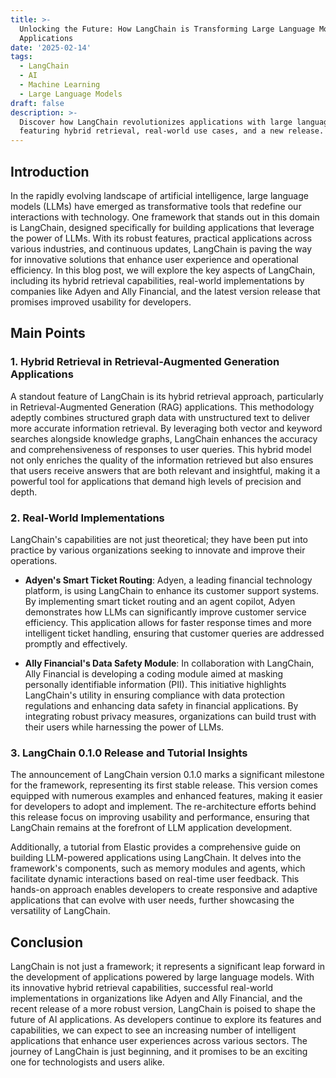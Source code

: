 ```yaml
---
title: >-
  Unlocking the Future: How LangChain is Transforming Large Language Model
  Applications
date: '2025-02-14'
tags:
  - LangChain
  - AI
  - Machine Learning
  - Large Language Models
draft: false
description: >-
  Discover how LangChain revolutionizes applications with large language models,
  featuring hybrid retrieval, real-world use cases, and a new release.
---
```


## Introduction

In the rapidly evolving landscape of artificial intelligence, large language models (LLMs) have emerged as transformative tools that redefine our interactions with technology. One framework that stands out in this domain is LangChain, designed specifically for building applications that leverage the power of LLMs. With its robust features, practical applications across various industries, and continuous updates, LangChain is paving the way for innovative solutions that enhance user experience and operational efficiency. In this blog post, we will explore the key aspects of LangChain, including its hybrid retrieval capabilities, real-world implementations by companies like Adyen and Ally Financial, and the latest version release that promises improved usability for developers.

## Main Points

### 1. Hybrid Retrieval in Retrieval-Augmented Generation Applications

A standout feature of LangChain is its hybrid retrieval approach, particularly in Retrieval-Augmented Generation (RAG) applications. This methodology adeptly combines structured graph data with unstructured text to deliver more accurate information retrieval. By leveraging both vector and keyword searches alongside knowledge graphs, LangChain enhances the accuracy and comprehensiveness of responses to user queries. This hybrid model not only enriches the quality of the information retrieved but also ensures that users receive answers that are both relevant and insightful, making it a powerful tool for applications that demand high levels of precision and depth.

### 2. Real-World Implementations

LangChain's capabilities are not just theoretical; they have been put into practice by various organizations seeking to innovate and improve their operations.

- **Adyen's Smart Ticket Routing**: Adyen, a leading financial technology platform, is using LangChain to enhance its customer support systems. By implementing smart ticket routing and an agent copilot, Adyen demonstrates how LLMs can significantly improve customer service efficiency. This application allows for faster response times and more intelligent ticket handling, ensuring that customer queries are addressed promptly and effectively.

- **Ally Financial's Data Safety Module**: In collaboration with LangChain, Ally Financial is developing a coding module aimed at masking personally identifiable information (PII). This initiative highlights LangChain's utility in ensuring compliance with data protection regulations and enhancing data safety in financial applications. By integrating robust privacy measures, organizations can build trust with their users while harnessing the power of LLMs.

### 3. LangChain 0.1.0 Release and Tutorial Insights

The announcement of LangChain version 0.1.0 marks a significant milestone for the framework, representing its first stable release. This version comes equipped with numerous examples and enhanced features, making it easier for developers to adopt and implement. The re-architecture efforts behind this release focus on improving usability and performance, ensuring that LangChain remains at the forefront of LLM application development.

Additionally, a tutorial from Elastic provides a comprehensive guide on building LLM-powered applications using LangChain. It delves into the framework's components, such as memory modules and agents, which facilitate dynamic interactions based on real-time user feedback. This hands-on approach enables developers to create responsive and adaptive applications that can evolve with user needs, further showcasing the versatility of LangChain.

## Conclusion

LangChain is not just a framework; it represents a significant leap forward in the development of applications powered by large language models. With its innovative hybrid retrieval capabilities, successful real-world implementations in organizations like Adyen and Ally Financial, and the recent release of a more robust version, LangChain is poised to shape the future of AI applications. As developers continue to explore its features and capabilities, we can expect to see an increasing number of intelligent applications that enhance user experiences across various sectors. The journey of LangChain is just beginning, and it promises to be an exciting one for technologists and users alike.
